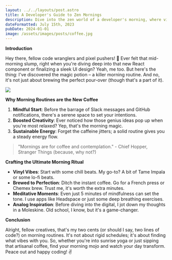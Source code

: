 ```yaml
---
layout: ../../layouts/post.astro
title: A Developer's Guide to Zen Mornings
description: Dive into the zen world of a developer's morning, where vinyl beats meet artisanal brews, setting the tone for a day of inspired coding and design.
dateFormatted: July 15th, 2023
pubDate: 2024-01-01
image: /assets/images/posts/coffee.jpg
---
```


**Introduction**

Hey there, fellow code wranglers and pixel pushers! 🌅 Ever felt that mid-morning slump, right when you're diving deep into that new React component or finalizing a sleek UI design? Yeah, me too. But here's the thing: I've discovered the magic potion – a killer morning routine. And no, it's not just about brewing the perfect pour-over (though that's a part of it).

<img src={frontmatter.image}/>

**Why Morning Routines are the New Coffee**

1. **Mindful Start**: Before the barrage of Slack messages and GitHub notifications, there's a serene space to set your intentions.
2. **Boosted Creativity**: Ever noticed how those genius ideas pop up when you're most relaxed? Yep, that's the morning magic.
3. **Sustainable Energy**: Forget the caffeine jitters; a solid routine gives you a steady energy flow.

> "Mornings are for coffee and contemplation." - Chief Hopper, Stranger Things (because, why not?)

**Crafting the Ultimate Morning Ritual**

- **Vinyl Vibes**: Start with some chill beats. My go-to? A bit of Tame Impala or some lo-fi beats.
- **Brewed to Perfection**: Ditch the instant coffee. Go for a French press or Chemex brew. Trust me, it's worth the extra minutes.
- **Meditative Moments**: Even just 5 minutes of mindfulness can set the tone. I use apps like Headspace or just some deep breathing exercises.
- **Analog Inspiration**: Before diving into the digital, I jot down my thoughts in a Moleskine. Old school, I know, but it's a game-changer.

**Conclusion**

Alright, fellow creatives, that's my two cents (or should I say, two lines of code?) on morning routines. It's not about rigid schedules; it's about finding what vibes with you. So, whether you're into sunrise yoga or just sipping that artisanal coffee, find your morning mojo and watch your day transform. Peace out and happy coding! ✌️